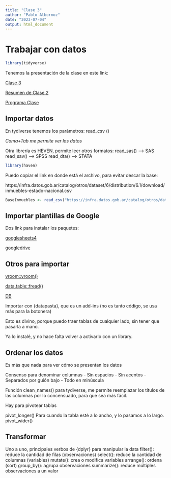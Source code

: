 ```yaml
---
title: "Clase 3"
author: "Pablo Albornoz"
date: "2023-07-04"
output: html_document
---
```


# Trabajar con datos

```r
library(tidyverse)
```

Tenemos la presentación de la clase en este link: 

[Clase 3](https://tuqmano.github.io/geo_utdt/sesiones/sesion3.html#1)

[Resumen de Clase 2](https://gist.github.com/TuQmano/b72f9ebdae475c104364fcf9337fe4d2)

[Programa Clase](https://tuqmano.github.io/geo_utdt/)

## Importar datos


En tydiverse tenemos los parámetros: 
read_csv ()

_Coma+Tab me permite ver los datos_

Otra librería es HEVEN, permite leer otros formatos: 
read_sas() --> SAS
read_sav() --> SPSS
read_dta() --> STATA

```r
library(haven)
```

Puedo copiar el link en donde está el archivo, para evitar descar la base:

https://infra.datos.gob.ar/catalog/otros/dataset/6/distribution/6.1/download/inmuebles-estado-nacional.csv

```r
BaseInmuebles <- read_csv("https://infra.datos.gob.ar/catalog/otros/dataset/6/distribution/6.1/download/inmuebles-estado-nacional.csv")
```

## Importar plantillas de Google

Dos link para instalar los paquetes:

[googlesheets4](https://googlesheets4.tidyverse.org)

[googledrive](https://googledrive.tidyverse.org)

## Otros para importar

[vroom::vroom()](https://www.tidyverse.org/blog/2019/05/vroom-1-0-0/)

[data.table::fread()](https://rdatatable.gitlab.io/data.table/)

[DB](https://db.rstudio.com/)

Importar con {datapasta}, que es un add-ins (no es tanto código, se usa más para la botonera)

Esto es divino, porque puedo traer tablas de cualquier lado, sin tener que pasarla a mano. 

Ya lo instalé, y no hace falta volver a activarlo con un library. 

## Ordenar los datos

Es más que nada para ver cómo se presentan los datos

Consenso para denominar columnas
- Sin espacios
- Sin acentos
- Separados por guión bajo
- Todo en minúscula

Función clean_names() para tydiverse, me permite reemplazar los títulos de las columnas por lo concensuado, para que sea más fácil.

Hay para pivotear tablas

pivot_longer() Para cuando la tabla esté a lo ancho, y lo pasamos a lo largo.
pivot_wider()


## Transformar

Uno a uno, principales verbos de {dplyr} para manipular la data
filter(): reduce la cantidad de filas (observaciones)
select(): reduce la cantidad de columnas (variables)
mutate(): crea o modifica variables
arrange(): ordena (sort)
group_by(): agrupa observaciones
summarize(): reduce múltiples observaciones a un valor
